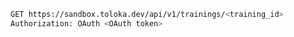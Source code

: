 ```bash
GET https://sandbox.toloka.dev/api/v1/trainings/<training_id>
Authorization: OAuth <OAuth token>
```